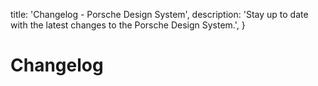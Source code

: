   title: 'Changelog - Porsche Design System',
  description: 'Stay up to date with the latest changes to the Porsche Design System.',
}

# Changelog
